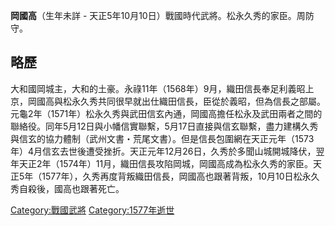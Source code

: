{{multiple issues|
{{expand|time=2017-01-24T05:10:48+00:00}}
{{expert|time=2017-01-24T05:10:48+00:00}}
{{unreferenced|time=2017-01-24T05:10:48+00:00}}
}}
'''岡國高'''（生年未詳 - 天正5年10月10日）戰國時代武將。松永久秀的家臣。周防守。
== 略歷 ==
大和國岡城主，大和的土豪。永祿11年（1568年）9月，織田信長奉足利義昭上京，岡國高與松永久秀共同很早就出仕織田信長，臣從於義昭，但為信長之部屬。元龜2年（1571年）松永久秀與武田信玄內通，岡國高擔任松永及武田兩者之間的聯絡役。同年5月12日與小幡信實聯繫，5月17日直接與信玄聯繫，盡力建構久秀與信玄的協力體制（武州文書・荒尾文書）。但是信長包圍網在天正元年（1573年）4月信玄去世後遭受挫折。天正元年12月26日，久秀於多聞山城開城降伏，翌年天正2年（1574年）11月，織田信長攻陷岡城，岡國高成為松永久秀的家臣。天正5年（1577年），久秀再度背叛織田信長，岡國高也跟著背叛，10月10日松永久秀自殺後，國高也跟著死亡。

[[Category:戰國武將|Category:戰國武將]]
[[Category:1577年逝世|Category:1577年逝世]]